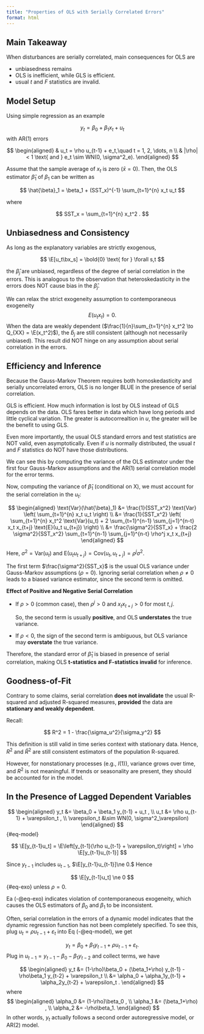 ```yaml
---
title: "Properties of OLS with Serially Correlated Errors"
format: html
---
```


::: {.callout-note appearance="simple" icon=false}

## Main Takeaway

When disturbances are serially correlated, main consequences for OLS are

- unbiasedness remains
- OLS is inefficient, while GLS is efficient.
- usual $t$ and $F$ statistics are invalid.

:::


## Model Setup

Using simple regression as an example

$$
y_t = \beta_0 + \beta_1 x_t + u_t
$$
with AR(1) errors

$$
\begin{aligned}
& u_t = \rho u_{t-1} + e_t,\quad t = 1, 2, \dots, n \\
& |\rho| < 1 \text{ and } e_t \sim WN(0, \sigma^2_e).
\end{aligned}
$$

Assume that the sample average of $x_t$ is zero ($\bar{x} = 0$). Then, the OLS estimator $\hat{\beta}_1$ of $\beta_1$ can be written as

$$
\hat{\beta}_1 = \beta_1 + (SST_x)^{-1} \sum_{t=1}^{n} x_t u_t 
$$

where

$$
SST_x = \sum_{t=1}^{n} x_t^2 .
$$

## Unbiasedness and Consistency

As long as the explanatory variables are strictly exogenous, 

$$
\E[u_t\bx_s] = \bold{0} \text{ for } \forall s,t
$$

the $\hat{\beta}_j$ are unbiased, regardless of the degree of serial correlation in the errors. This is analogous to the observation that heteroskedasticity in the errors does NOT cause bias in the $\hat{\beta}_j$.

We can relax the strict exogeneity assumption to contemporaneous exogeneity 
$$E(u_t x_t) = 0.$$ 
When the data are weakly dependent ($\frac{1}{n}\sum_{t=1}^{n} x_t^2 \to Q_{XX} = \E(x_t^2)$), the $\hat{b}_j$ are still consistent (although not necessarily unbiased). This result did NOT hinge on any assumption about serial correlation in the errors.



## Efficiency and Inference

Because the Gauss-Markov Theorem requires both homoskedasticity and serially uncorrelated errors, OLS is no longer BLUE in the presence of serial correlation. 

GLS is efficient. How much information is lost by OLS instead of GLS depends on the data. OLS fares better in data which have long periods and little cyclical variation. The greater is autocorrealtion in $u$, the greater will be the benefit to using GLS.

Even more importantly, the usual OLS standard errors and test statistics are NOT valid, even asymptotically. Even if $u$ is normally distributed, the usual $t$ and $F$ statistics do NOT have those distributions.


We can see this by computing the variance of the OLS estimator under the first four Gauss-Markov assumptions and the AR(1) serial correlation model for the error terms.

Now, computing the variance of $\hat{\beta}_1$ (conditional on X), we must account for the serial correlation in the $u_t$:

$$
\begin{aligned}
\text{Var}(\hat{\beta}_1) &= \frac{1}{SST_x^2} \text{Var} \left( \sum_{t=1}^{n} x_t u_t \right) \\
&= \frac{1}{SST_x^2} \left( \sum_{t=1}^{n} x_t^2 \text{Var}(u_t) + 2 \sum_{t=1}^{n-1} \sum_{j=1}^{n-t} x_t x_{t+j} \text{E}(u_t u_{t+j}) \right) \\
&= \frac{\sigma^2}{SST_x} + \frac{2 \sigma^2}{SST_x^2} \sum_{t=1}^{n-1} \sum_{j=1}^{n-t} \rho^j x_t x_{t+j}
\end{aligned}
$$

Here, $\sigma^2 = \text{Var}(u_t)$ and $\text{E}(u_t u_{t+j}) = \text{Cov}(u_t, u_{t+j}) = \rho^j \sigma^2$.

The first term $\frac{\sigma^2}{SST_x}$ is the usual OLS variance under Gauss-Markov assumptions ($\rho = 0$). Ignoring serial correlation when $\rho \neq 0$ leads to a biased variance estimator, since the second term is omitted.


**Effect of Positive and Negative Serial Correlation**

- If $\rho > 0$ (common case), then $\rho^j > 0$ and $x_t x_{t+j} > 0$ for most $t, j$.
    
    So, the second term is usually **positive**, and OLS **understates** the true variance.
- If $\rho < 0$, the sign of the second term is ambiguous, but OLS variance may **overstate** the true variance.

Therefore, the standard error of $\hat{\beta}_1$ is biased in presence of serial correlation, making OLS **t-statistics and F-statistics invalid** for inference.



## Goodness-of-Fit

Contrary to some claims, serial correlation **does not invalidate** the usual R-squared and adjusted R-squared measures, **provided** the data are **stationary and weakly dependent**.

Recall:

$$
R^2 = 1 - \frac{\sigma_u^2}{\sigma_y^2}
$$

This definition is still valid in time series context with stationary data. Hence, $R^2$ and $\bar{R}^2$ are still consistent estimators of the population R-squared.

However, for nonstationary processes (e.g., $I(1)$), variance grows over time, and $R^2$ is not meaningful. If trends or seasonality are present, they should be accounted for in the model.


## In the Presence of Lagged Dependent Variables

$$
\begin{aligned}
y_t &= \beta_0 + \beta_1 y_{t-1} + u_t , \\
u_t &= \rho u_{t-1} + \varepsilon_t ,  \\
\varepsilon_t &\sim WN(0, \sigma^2_\varepsilon) 
\end{aligned}
$$ {#eq-model}

$$
\E[y_{t-1}u_t] = \E\left[y_{t-1}(\rho u_{t-1} + \varepsilon_t)\right] = \rho \E[y_{t-1}u_{t-1}]
$$

Since $y_{t-1}$ includes $u_{t-1}$, $\E[y_{t-1}u_{t-1}]\ne 0.$ Hence

$$
\E[y_{t-1}u_t] \ne 0
$$ {#eq-exo}
unless $\rho=0.$

Ea (-@eq-exo) indicates violation of contemporaneous exogeneity, which causes the OLS estimators of $\beta_0$ and $\beta_1$ to be inconsistent.


Often, serial correlation in the errors of a dynamic model indicates that the dynamic regression function has not been completely specified. To see this, plug $u_t = \rho u_{t-1}+\varepsilon_t$ into Eq (-@eq-model), we get

$$
y_t = \beta_0 + \beta_1 y_{t-1} + \rho u_{t-1}+\varepsilon_t .
$$
Plug in $u_{t-1}=y_{t-1}-\beta_0 - \beta_1 y_{t-2}$ and collect terms, we have

$$
\begin{aligned}
y_t &= (1-\rho)\beta_0 + (\beta_1+\rho) y_{t-1} - \rho\beta_1 y_{t-2} + \varepsilon_t \\
&= \alpha_0 + \alpha_1y_{t-1}  + \alpha_2y_{t-2} + \varepsilon_t  .
\end{aligned}
$$
where
$$
\begin{aligned}
\alpha_0 &= (1-\rho)\beta_0 , \\
\alpha_1 &= (\beta_1+\rho) , \\
\alpha_2 &= -\rho\beta_1.
\end{aligned}
$$
In other words, $y_t$ actually follows a second order autoregressive model, or AR(2) model.







